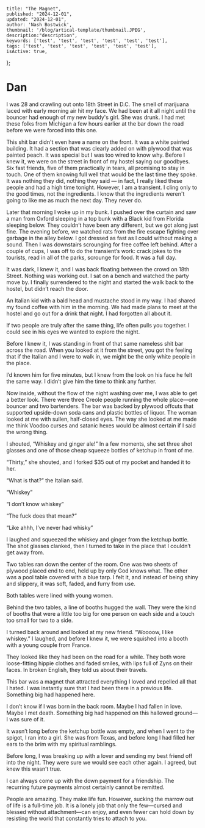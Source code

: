 
    title: "The Magnet",
    published: "2024-12-01",
    updated: "2024-12-01",
    author: 'Nash Bostwick',
    thumbnail: '/blog/artical-template/thumbnail.JPEG',
    description:"description",
    keywords: ['test', 'test', 'test', 'test', 'test', 'test'],
    tags: ['test', 'test', 'test', 'test', 'test', 'test'],
    isActive: true,
};



# Dan

I was 28 and crawling out onto 18th Street in D.C. The smell of marijuana laced with early morning air hit my face. We had been at it all night until the bouncer had enough of my new buddy's girl. She was drunk. I had met these folks from Michigan a few hours earlier at the bar down the road before we were forced into this one.

This shit bar didn't even have a name on the front. It was a white painted building. It had a section that was clearly added on with plywood that was painted peach. It was special but I was too wired to know why. Before I knew it, we were on the street in front of my hostel saying our goodbyes. Six fast friends, five of them practically in tears, all promising to stay in touch. One of them knowing full well that would be the last time they spoke. It was nothing they did, nothing they said — in fact, I really liked these people and had a high time tonight. However, I am a transient. I cling only to the good times, not the ingredients. I know that the ingredients weren't going to like me as much the next day. They never do.

Later that morning I woke up in my bunk. I pushed over the curtain and saw a man from Oxford sleeping in a top bunk with a Black kid from Florida sleeping below. They couldn’t have been any different, but we got along just fine. The evening before, we watched rats from the fire escape fighting over garbage in the alley below. I got dressed as fast as I could without making a sound. Then I was downstairs scrounging for free coffee left behind. After a couple of cups, I was off to do the transient’s work: crack jokes to the tourists, read in all of the parks, scrounge for food. It was a full day.

It was dark, I knew it, and I was back floating between the crowd on 18th Street. Nothing was working out. I sat on a bench and watched the party move by. I finally surrendered to the night and started the walk back to the hostel, but didn’t reach the door.

An Italian kid with a bald head and mustache stood in my way. I had shared my found coffee with him in the morning. We had made plans to meet at the hostel and go out for a drink that night. I had forgotten all about it.

If two people are truly after the same thing, life often pulls you together. I could see in his eyes we wanted to explore the night.

Before I knew it, I was standing in front of that same nameless shit bar across the road. When you looked at it from the street, you got the feeling that if the Italian and I were to walk in, we might be the only white people in the place.

I’d known him for five minutes, but I knew from the look on his face he felt the same way. I didn’t give him the time to think any further.

Now inside, without the flow of the night washing over me, I was able to get a better look. There were three Creole people running the whole place—one bouncer and two bartenders. The bar was backed by plywood offcuts that supported upside-down soda cans and plastic bottles of liquor. The woman looked at me with sullen, half-closed eyes. The way she looked at me made me think Voodoo curses and satanic hexes would be almost certain if I said the wrong thing.

I shouted, “Whiskey and ginger ale!” In a few moments, she set three shot glasses and one of those cheap squeeze bottles of ketchup in front of me.

“Thirty,” she shouted, and I forked $35 out of my pocket and handed it to her.

“What is that?” the Italian said.

“Whiskey”

“I don’t know whiskey”

“The fuck does that mean?”

“Like ahhh, I’ve never had whisky”

I laughed and squeezed the whiskey and ginger from the ketchup bottle. The shot glasses clanked, then I turned to take in the place that I couldn’t get away from.

Two tables ran down the center of the room. One was two sheets of plywood placed end to end, held up by only God knows what. The other was a pool table covered with a blue tarp. I felt it, and instead of being shiny and slippery, it was soft, faded, and furry from use.

Both tables were lined with young women.

Behind the two tables, a line of booths hugged the wall. They were the kind of booths that were a little too big for one person on each side and a touch too small for two to a side.

I turned back around and looked at my new friend. “Woooow, I like whiskey.” I laughed, and before I knew it, we were squished into a booth with a young couple from France.

They looked like they had been on the road for a while. They both wore loose-fitting hippie clothes and faded smiles, with lips full of Zyns on their faces. In broken English, they told us about their travels.

This bar was a magnet that attracted everything I loved and repelled all that I hated. I was instantly sure that I had been there in a previous life. Something big had happened here.

I don’t know if I was born in the back room. Maybe I had fallen in love. Maybe I met death. Something big had happened on this hallowed ground—I was sure of it.

It wasn’t long before the ketchup bottle was empty, and when I went to the spigot, I ran into a girl. She was from Texas, and before long I had filled her ears to the brim with my spiritual ramblings.

Before long, I was breaking up with a lover and sending my best friend off into the night. They were sure we would see each other again. I agreed, but knew this wasn’t true.

I can always come up with the down payment for a friendship. The recurring future payments almost certainly cannot be remitted.

People are amazing. They make life fun. However, sucking the marrow out of life is a full-time job. It is a lonely job that only the few—cursed and blessed without attachment—can enjoy, and even fewer can hold down by resisting the world that constantly tries to attach to you.

